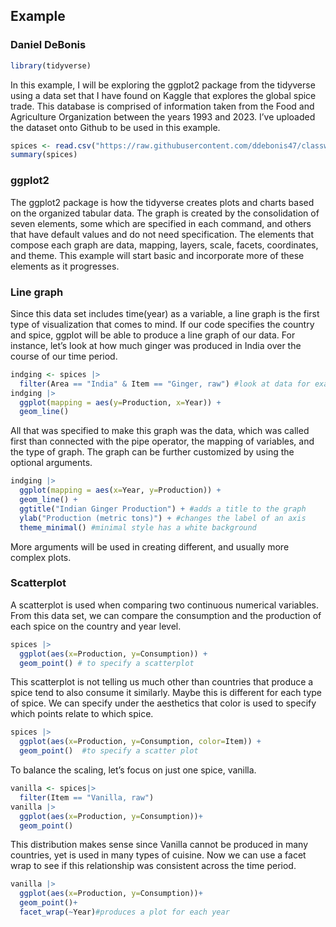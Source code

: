 ## Example
### Daniel DeBonis

```{r}
library(tidyverse)
```

In this example, I will be exploring the ggplot2 package from the tidyverse using a data set that I have found on Kaggle that explores the global spice trade. This database is comprised of information taken from the Food and Agriculture Organization between the years 1993 and 2023. I've uploaded the dataset onto Github to be used in this example.
```{r}
spices <- read.csv("https://raw.githubusercontent.com/ddebonis47/classwork/refs/heads/main/Export.csv")
summary(spices)
```

### ggplot2
The ggplot2 package is how the tidyverse creates plots and charts based on the organized tabular data. The graph is created by the consolidation of seven elements, some which are specified in each command, and others that have default values and do not need specification. The elements that compose each graph are data, mapping, layers, scale, facets, coordinates, and theme. This example will start basic and incorporate more of these elements as it progresses. 

### Line graph
Since this data set includes time(year) as a variable, a line graph is the first type of visualization that comes to mind. If our code specifies the country and spice, ggplot will be able to produce a line graph of our data. For instance, let's look at how much ginger was produced in India over the course of our time period.
```{r}
indging <- spices |>
  filter(Area == "India" & Item == "Ginger, raw") #look at data for exact spellings
indging |>
  ggplot(mapping = aes(y=Production, x=Year)) +
  geom_line()
```

All that was specified to make this graph was the data, which was called first than connected with the pipe operator, the mapping of variables, and the type of graph. The graph can be further customized by using the optional arguments. 

```{r}
indging |>
  ggplot(mapping = aes(x=Year, y=Production)) +
  geom_line() +
  ggtitle("Indian Ginger Production") + #adds a title to the graph
  ylab("Production (metric tons)") + #changes the label of an axis
  theme_minimal() #minimal style has a white background
```

More arguments will be used in creating different, and usually more complex plots. 

### Scatterplot
A scatterplot is used when comparing two continuous numerical variables. From this data set, we can compare the consumption and the production of each spice on the country and year level. 
```{r}
spices |>
  ggplot(aes(x=Production, y=Consumption)) +
  geom_point() # to specify a scatterplot
```

This scatterplot is not telling us much other than countries that produce a spice tend to also consume it similarly. Maybe this is different for each type of spice. We can specify under the aesthetics that color is used to specify which points relate to which spice.
```{r}
spices |>
  ggplot(aes(x=Production, y=Consumption, color=Item)) +
  geom_point()  #to specify a scatter plot

```

To balance the scaling, let's focus on just one spice, vanilla.
```{r}
vanilla <- spices|>
  filter(Item == "Vanilla, raw")
vanilla |>
  ggplot(aes(x=Production, y=Consumption))+
  geom_point()
```

This distribution makes sense since Vanilla cannot be produced in many countries, yet is used in many types of cuisine. Now we can use a facet wrap to see if this relationship was consistent across the time period.
```{r}
vanilla |>
  ggplot(aes(x=Production, y=Consumption))+
  geom_point()+
  facet_wrap(~Year)#produces a plot for each year
```

